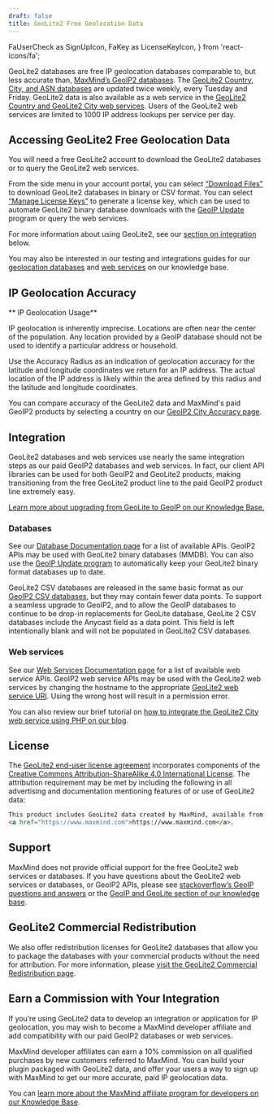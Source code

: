 ```yaml
---
draft: false
title: GeoLite2 Free Geolocation Data
---
```


  FaUserCheck as SignUpIcon,
  FaKey as LicenseKeyIcon,
} from 'react-icons/fa';

GeoLite2 databases are free IP geolocation databases comparable to, but less
accurate than,
[MaxMind’s GeoIP2 databases](https://www.maxmind.com/en/geoip2-databases). The
[GeoLite2 Country, City, and ASN databases](/static/pdf/GeoLite2-IP-MetaData-Databases-Comparison-Chart.pdf)
are updated twice weekly, every Tuesday and Friday. GeoLite2 data is also
available as a web service in the
[GeoLite2 Country and GeoLite2 City web services](/static/pdf/GeoLite2-and-GeoIP2-Precision-Web-Services-Comparison.pdf).
Users of the GeoLite2 web services are limited to 1000 IP address lookups per
service per day.

## Accessing GeoLite2 Free Geolocation Data

You will need a free GeoLite2 account to download the GeoLite2 databases or to
query the GeoLite2 web services.

<LinkGroupContainer>
  <LinkGroup>
    <LinkGroupCard
      description="Receive download access to GeoLite2 databases or query access to GeoLite2 web services at no charge."
      heading="Sign Up for GeoLite2"
      icon={SignUpIcon}
      to="https://www.maxmind.com/en/geolite2/signup"
    />
    <LinkGroupCard
      description="License keys are used to query the web services and authenticate the GeoIP Update program."
      heading="Generate a License Key"
      icon={LicenseKeyIcon}
      to="https://www.maxmind.com/en/accounts/current/license-key"
    />
  </LinkGroup>
</LinkGroupContainer>

From the side menu in your account portal, you can select
[“Download Files”](https://www.maxmind.com/en/accounts/current/geoip/downloads)
to download GeoLite2 databases in binary or CSV format. You can select
[“Manage License Keys”](https://www.maxmind.com/en/accounts/current/license-key)
to generate a license key, which can be used to automate GeoLite2 binary
database downloads with the
[GeoIP Update](/geoip/updating-databases/#using-geoip-update) program or query
the web services.

For more information about using GeoLite2, see our
[section on integration](#integration) below.

You may also be interested in our testing and integrations guides for our
[geolocation databases](https://support.maxmind.com/hc/en-us/articles/4408216183835-Test-Databases-and-Lookup-IPs)
and
[web services](https://support.maxmind.com/hc/en-us/articles/4408248793627-Test-the-Web-Services)
on our knowledge base.

## IP Geolocation Accuracy

<Alert type="warning">
  ** IP Geolocation Usage**

IP geolocation is inherently imprecise. Locations are often near the center of
the population. Any location provided by a GeoIP database should not be used to
identify a particular address or household.

</Alert>

Use the Accuracy Radius as an indication of geolocation accuracy for the
latitude and longitude coordinates we return for an IP address. The actual
location of the IP address is likely within the area defined by this radius and
the latitude and longitude coordinates.

You can compare accuracy of the GeoLite2 data and MaxMind's paid GeoIP2 products
by selecting a country on our
[GeoIP2 City Accuracy page](https://www.maxmind.com/en/geoip2-city-accuracy-comparison).

## Integration

GeoLite2 databases and web services use nearly the same integration steps as our
paid GeoIP2 databases and web services. In fact, our client API libraries can be
used for both GeoIP2 and GeoLite2 products, making transitioning from the free
GeoLite2 product line to the paid GeoIP2 product line extremely easy.

[Learn more about upgrading from GeoLite to GeoIP on our Knowledge Base.](https://support.maxmind.com/hc/en-us/articles/4407625342875-Upgrade-from-GeoLite2)

### Databases

See our
[Database Documentation page](/geoip/docs/databases#official-client-apis) for a
list of available APIs. GeoIP2 APIs may be used with GeoLite2 binary databases
(MMDB). You can also use the
[GeoIP Update program](/geoip/updating-databases/#using-geoip-update) to
automatically keep your GeoLite2 binary format databases up to date.

GeoLite2 CSV databases are released in the same basic format as our
[GeoIP2 CSV databases](/geoip/docs/databases/city-and-country#csv-databases),
but they may contain fewer data points. To support a seamless upgrade to GeoIP2,
and to allow the GeoIP databases to continue to be drop-in replacements for
GeoLite database, GeoLite 2 CSV databases include the Anycast field as a data
point. This field is left intentionally blank and will not be populated in
GeoLIte2 CSV databases.

### Web services

See our
[Web Services Documentation page](/geoip/docs/web-services#official-client-apis)
for a list of available web service APIs. GeoIP2 web service APIs may be used
with the GeoLite2 web services by changing the hostname to the appropriate
[GeoLite2 web service URI](/geoip/docs/web-services/requests#geolite2-endpoints).
Using the wrong host will result in a permission error.

You can also review our brief tutorial on
[how to integrate the GeoLite2 City web service using PHP on our blog](https://blog.maxmind.com/2021/01/integrating-maxminds-free-and-paid-ip-geolocation-web-services-in-php/).

## License

The
[GeoLite2 end-user license agreement](https://www.maxmind.com/en/geolite2/eula)
incorporates components of the
[Creative Commons Attribution-ShareAlike 4.0 International License](https://creativecommons.org/licenses/by-sa/4.0/).
The attribution requirement may be met by including the following in all
advertising and documentation mentioning features of or use of GeoLite2 data:

```html
This product includes GeoLite2 data created by MaxMind, available from
<a href="https://www.maxmind.com">https://www.maxmind.com</a>.
```

## Support

MaxMind does not provide official support for the free GeoLite2 web services or
databases. If you have questions about the GeoLite2 web services or databases,
or GeoIP2 APIs, please see
[stackoverflow’s GeoIP questions and answers](https://stackoverflow.com/questions/tagged/geoip)
or the
[GeoIP and GeoLite section of our knowledge base](https://support.maxmind.com/hc/en-us/categories/1260801446650-GeoIP2-and-GeoLite2).

## GeoLite2 Commercial Redistribution

We also offer redistribution licenses for GeoLite2 databases that allow you to
package the databases with your commercial products without the need for
attribution. For more information, please
[visit the GeoLite2 Commercial Redistribution page](https://www.maxmind.com/en/geolite2-commercial-redistribution).

## Earn a Commission with Your Integration

If you’re using GeoLite2 data to develop an integration or application for IP
geolocation, you may wish to become a MaxMind developer affiliate and add
compatibility with our paid GeoIP2 databases or web services.

MaxMind developer affiliates can earn a 10% commission on all qualified
purchases by new customers referred to MaxMind. You can build your plugin
packaged with GeoLite2 data, and offer your users a way to sign up with MaxMind
to get our more accurate, paid IP geolocation data.

You can
[learn more about the MaxMind affiliate program for developers on our Knowledge Base](https://support.maxmind.com/hc/en-us/sections/5066199198619-Affiliate-Program).
